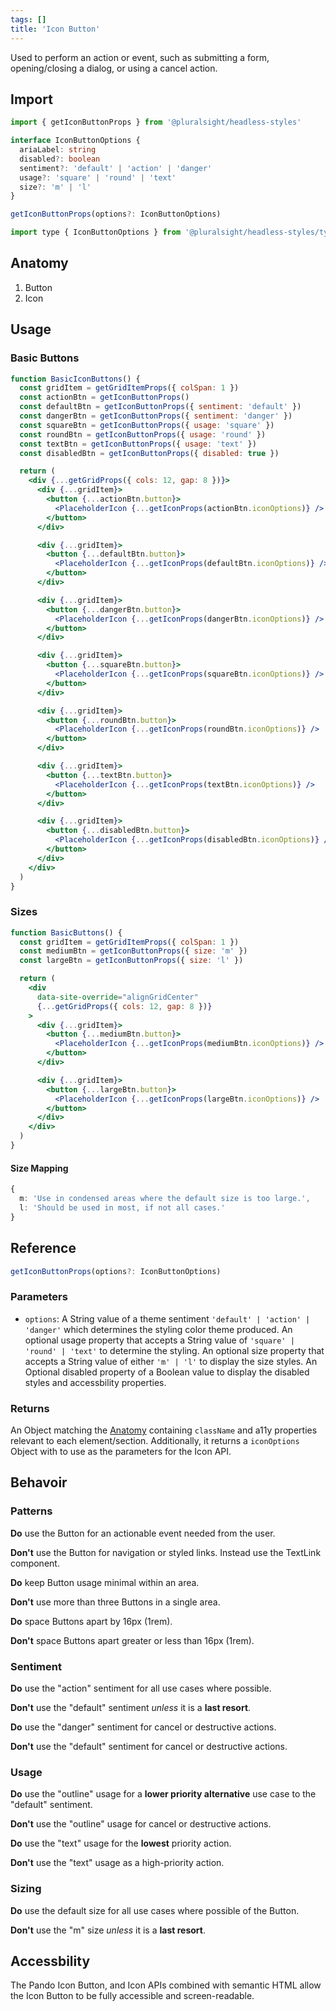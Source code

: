 ```yaml
---
tags: []
title: 'Icon Button'
---
```



<p className="size-xxl">
  Used to perform an action or event, such as submitting a form, opening/closing
  a dialog, or using a cancel action.
</p>

<DocsLinkBar
  github="https://github.com/pluralsight/pando/tree/main/packages/headless-styles/src/components/IconButton"
  figma="https://www.figma.com/file/ZmH4XsZS5WnKeo28ylM5x1/Pando-UI-kit-(Web)?node-id=1214%3A50560&t=YLA3FBYLefNvfeuf-0"
/>

## Import

```javascript
import { getIconButtonProps } from '@pluralsight/headless-styles'
```

```typescript
interface IconButtonOptions {
  ariaLabel: string
  disabled?: boolean
  sentiment?: 'default' | 'action' | 'danger'
  usage?: 'square' | 'round' | 'text'
  size?: 'm' | 'l'
}

getIconButtonProps(options?: IconButtonOptions)
```

```javascript
import type { IconButtonOptions } from '@pluralsight/headless-styles/types'
```

## Anatomy

1. Button
2. Icon

## Usage

### Basic Buttons

```jsx live
function BasicIconButtons() {
  const gridItem = getGridItemProps({ colSpan: 1 })
  const actionBtn = getIconButtonProps()
  const defaultBtn = getIconButtonProps({ sentiment: 'default' })
  const dangerBtn = getIconButtonProps({ sentiment: 'danger' })
  const squareBtn = getIconButtonProps({ usage: 'square' })
  const roundBtn = getIconButtonProps({ usage: 'round' })
  const textBtn = getIconButtonProps({ usage: 'text' })
  const disabledBtn = getIconButtonProps({ disabled: true })

  return (
    <div {...getGridProps({ cols: 12, gap: 8 })}>
      <div {...gridItem}>
        <button {...actionBtn.button}>
          <PlaceholderIcon {...getIconProps(actionBtn.iconOptions)} />
        </button>
      </div>

      <div {...gridItem}>
        <button {...defaultBtn.button}>
          <PlaceholderIcon {...getIconProps(defaultBtn.iconOptions)} />
        </button>
      </div>

      <div {...gridItem}>
        <button {...dangerBtn.button}>
          <PlaceholderIcon {...getIconProps(dangerBtn.iconOptions)} />
        </button>
      </div>

      <div {...gridItem}>
        <button {...squareBtn.button}>
          <PlaceholderIcon {...getIconProps(squareBtn.iconOptions)} />
        </button>
      </div>

      <div {...gridItem}>
        <button {...roundBtn.button}>
          <PlaceholderIcon {...getIconProps(roundBtn.iconOptions)} />
        </button>
      </div>

      <div {...gridItem}>
        <button {...textBtn.button}>
          <PlaceholderIcon {...getIconProps(textBtn.iconOptions)} />
        </button>
      </div>

      <div {...gridItem}>
        <button {...disabledBtn.button}>
          <PlaceholderIcon {...getIconProps(disabledBtn.iconOptions)} />
        </button>
      </div>
    </div>
  )
}
```

### Sizes

```jsx live
function BasicButtons() {
  const gridItem = getGridItemProps({ colSpan: 1 })
  const mediumBtn = getIconButtonProps({ size: 'm' })
  const largeBtn = getIconButtonProps({ size: 'l' })

  return (
    <div
      data-site-override="alignGridCenter"
      {...getGridProps({ cols: 12, gap: 8 })}
    >
      <div {...gridItem}>
        <button {...mediumBtn.button}>
          <PlaceholderIcon {...getIconProps(mediumBtn.iconOptions)} />
        </button>
      </div>

      <div {...gridItem}>
        <button {...largeBtn.button}>
          <PlaceholderIcon {...getIconProps(largeBtn.iconOptions)} />
        </button>
      </div>
    </div>
  )
}
```

#### Size Mapping

```typescript title="Icon Button size rules."
{
  m: 'Use in condensed areas where the default size is too large.',
  l: 'Should be used in most, if not all cases.'
}
```

## Reference

```typescript
getIconButtonProps(options?: IconButtonOptions)
```

### Parameters

- `options`: A String value of a theme sentiment `'default' | 'action' | 'danger'` which determines the styling color theme produced. An optional usage property that accepts a String value of `'square' | 'round' | 'text'` to determine the styling. An optional size property that accepts a String value of either `'m' | 'l'` to display the size styles. An Optional disabled property of a Boolean value to display the disabled styles and accessbility properties.

### Returns

An Object matching the [Anatomy](#anatomy) containing `className` and a11y properties relevant to each element/section. Additionally, it returns a `iconOptions` Object with to use as the parameters for the Icon API.

## Behavoir

### Patterns

**Do** use the Button for an actionable event needed from the user.

**Don't** use the Button for navigation or styled links. Instead use the TextLink component.

**Do** keep Button usage minimal within an area.

**Don't** use more than three Buttons in a single area.

**Do** space Buttons apart by 16px (1rem).

**Don't** space Buttons apart greater or less than 16px (1rem).

### Sentiment

**Do** use the "action" sentiment for all use cases where possible.

**Don't** use the "default" sentiment _unless_ it is a **last resort**.

**Do** use the "danger" sentiment for cancel or destructive actions.

**Don't** use the "default" sentiment for cancel or destructive actions.

### Usage

**Do** use the "outline" usage for a **lower priority alternative** use case to the "default" sentiment.

**Don't** use the "outline" usage for cancel or destructive actions.

**Do** use the "text" usage for the **lowest** priority action.

**Don't** use the "text" usage as a high-priority action.

### Sizing

**Do** use the default size for all use cases where possible of the Button.

**Don't** use the "m" size _unless_ it is a **last resort**.

## Accessbility

The Pando Icon Button, and Icon APIs combined with semantic HTML allow the Icon Button to be fully accessible and screen-readable.

